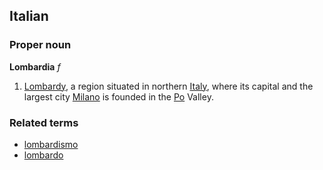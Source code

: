 ==Italian==
===Proper noun===
'''Lombardia''' ''f''

# [[Lombardy]], a region situated in northern [[Italy]], where its capital and the largest city [[Milano]] is founded in the [[Po]] Valley.

===Related terms===
*[[lombardismo]]
*[[lombardo]]